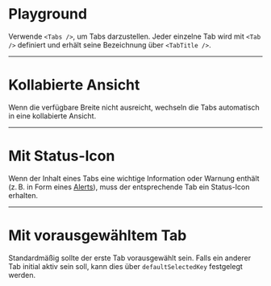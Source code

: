 # Playground

Verwende `<Tabs />`, um Tabs darzustellen. Jeder einzelne Tab wird mit `<Tab />` definiert und erhält seine Bezeichnung über `<TabTitle />`.

<LiveCodeEditor example="content" />

---

# Kollabierte Ansicht

Wenn die verfügbare Breite nicht ausreicht, wechseln die Tabs automatisch in eine kollabierte Ansicht.

<LiveCodeEditor example="collapsed" editorCollapsed />

---

# Mit Status-Icon

Wenn der Inhalt eines Tabs eine wichtige Information oder Warnung enthält (z. B. in Form eines [Alerts](/03-components/status/alert)), muss der entsprechende Tab ein Status-Icon erhalten.

<LiveCodeEditor example="status" editorCollapsed />

---

# Mit vorausgewähltem Tab

Standardmäßig sollte der erste Tab vorausgewählt sein. Falls ein anderer Tab initial aktiv sein soll, kann dies über `defaultSelectedKey` festgelegt werden.

<LiveCodeEditor example="default-selected" editorCollapsed />
